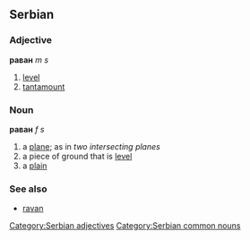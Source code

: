 ==Serbian==
===Adjective===
'''раван''' ''m s''
#[[level]]
#[[tantamount]]
[[Category:Serbian adjectives]]
===Noun===
'''раван''' ''f s''
#a [[plane]]; as in ''two intersecting planes''
#a piece of ground that is [[level]]
#a [[plain]]
===See also===
*[[ravan]]
[[Category:Serbian common nouns]]